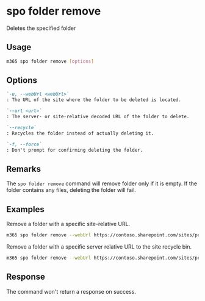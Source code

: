 
# spo folder remove

Deletes the specified folder

## Usage

```sh
m365 spo folder remove [options]
```

## Options

```md definition-list
`-u, --webUrl <webUrl>`
: The URL of the site where the folder to be deleted is located.

`--url <url>`
: The server- or site-relative decoded URL of the folder to delete.

`--recycle`
: Recycles the folder instead of actually deleting it.

`-f, --force`
: Don't prompt for confirming deleting the folder.
```

<Global />

## Remarks

The `spo folder remove` command will remove folder only if it is empty. If the folder contains any files, deleting the folder will fail.

## Examples

Remove a folder with a specific site-relative URL.

```sh
m365 spo folder remove --webUrl https://contoso.sharepoint.com/sites/project-x --url '/Shared Documents/My Folder'
```

Remove a folder with a specific server relative URL to the site recycle bin.

```sh
m365 spo folder remove --webUrl https://contoso.sharepoint.com/sites/project-x --url '/sites/project-x/Shared Documents/My Folder' --recycle
```

## Response

The command won't return a response on success.
